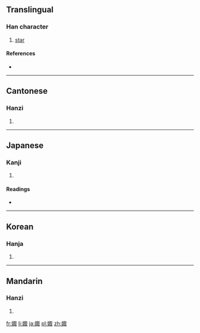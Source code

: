 ==Translingual==

===Han character===
{{Han char|rn=38|rad=女|as=08|sn=11|four=4144<sub>7</sub>|canj=女尸十水 (VSJE)|ids=⿰[[女]][[取]]}}

# [[star]]

====References====
* {{Han ref|kx=0263.290|dkj=06364|dj=0530.170|hdz=21055.100|uh=5A35|ud=23093|bh=D4D4|bd=54484}}

----

==Cantonese==

===Hanzi===
{{yue-hanzi|jyut=[[zau1]], [[zeoi1]]|y=jau1, jeui1}}

# {{defn|lang=yue|sort=女08}}

----

==Japanese==

===Kanji===
{{ja-kanji|grade=|rs=女08}}

# {{defn|lang=ja|sort=女08}}

====Readings====
* {{ja-readings|on=[[しゅ]] (shu), [[そう]] (sō)|kun=[[よめ]] (yome)}}

----

==Korean==

===Hanja===
{{ko-hanja|hangeul=추|rv=chu|mr=ch'u}}

# {{defn|lang=ko|sort=女08}}

----

==Mandarin==

===Hanzi===
{{cmn-hanzi|pin=[[jū]] ([[ju1]])|wg=chü<sup>1</sup>}}

# {{defn|lang=cmn|sort=女08}}

[[fr:娵]]
[[li:娵]]
[[ja:娵]]
[[pl:娵]]
[[zh:娵]]